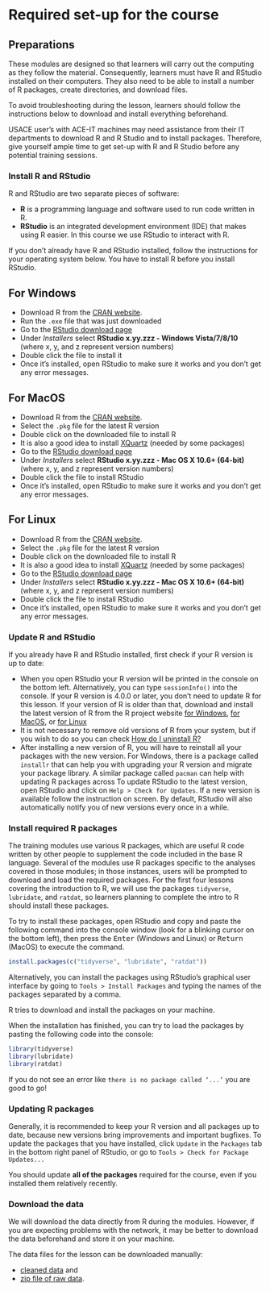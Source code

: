 # Required set-up for the course {-}

## Preparations

These modules are designed so that learners will carry out the computing as they follow the material. Consequently, learners must have R and RStudio installed on their computers. They also need to be able to install a number of R packages, create directories, and download files.

To avoid troubleshooting during the lesson, learners should follow the
instructions below to download and install everything beforehand.

USACE user's with ACE-IT machines may need assistance from their IT departments to download R and R Studio and to install packages. Therefore, give yourself ample time to get set-up with R and R Studio before any potential training sessions.

### Install R and RStudio

R and RStudio are two separate pieces of software: 

* **R** is a programming language and software used to run code written in R.
* **RStudio** is an integrated development environment (IDE) that makes using R easier. In this course we use RStudio to interact with R. 
  
If you don't already have R and RStudio installed, follow the instructions for your operating system below.
You have to install R before you install RStudio. 

::::::: spoiler

## For Windows

* Download R from the [CRAN website](https://cran.r-project.org/bin/windows/base/release.htm).
* Run the `.exe` file that was just downloaded
* Go to the [RStudio download page](https://www.rstudio.com/products/rstudio/download/#download)
* Under *Installers* select **RStudio x.yy.zzz - Windows Vista/7/8/10** (where x, y, and z represent version numbers)
* Double click the file to install it
* Once it's installed, open RStudio to make sure it works and you don't get any error messages.
  
:::::::::::::::::::::::::

:::::::::::::::: spoiler

## For MacOS

* Download R from the [CRAN website](https://cran.r-project.org/bin/macosx/).
* Select the `.pkg` file for the latest R version
* Double click on the downloaded file to install R
* It is also a good idea to install [XQuartz](https://www.xquartz.org/) (needed by some packages)
* Go to the [RStudio download page](https://www.rstudio.com/products/rstudio/download/#download)
* Under *Installers* select **RStudio x.yy.zzz - Mac OS X 10.6+ (64-bit)** (where x, y, and z represent version numbers)
* Double click the file to install RStudio
* Once it's installed, open RStudio to make sure it works and you don't get any error messages.

::::::::::::::::

::::::: spoiler

## For Linux 

* Download R from the [CRAN website](https://cran.r-project.org/bin/macosx/).
* Select the `.pkg` file for the latest R version
* Double click on the downloaded file to install R
* It is also a good idea to install [XQuartz](https://www.xquartz.org/) (needed by some packages)
* Go to the [RStudio download page](https://www.rstudio.com/products/rstudio/download/#download)
* Under *Installers* select **RStudio x.yy.zzz - Mac OS X 10.6+ (64-bit)** (where x, y, and z represent version numbers)
* Double click the file to install RStudio
* Once it's installed, open RStudio to make sure it works and you don't get any error messages.

::::::::::::::::

### Update R and RStudio

If you already have R and RStudio installed, first check if your R version is up to date:

* When you open RStudio your R version will be printed in the console on the bottom left. Alternatively, you can type `sessionInfo()` into the console. If your R version is 4.0.0 or later, you don't need to update R for this lesson. If your version of R is older than that, download and install the latest version of R from the R project website [for Windows](https://cran.r-project.org/bin/windows/base/), [for MacOS](https://cran.r-project.org/bin/macosx/), or [for Linux](https://cran.r-project.org/bin/linux/)
* It is not necessary to remove old versions of R from your system, but if you wish to do so you can check [How do I uninstall R?](https://cran.r-project.org/bin/windows/base/rw-FAQ.html#How-do-I-UNinstall-R_003f) 
* After installing a new version of R, you will have to reinstall all your packages with the new version. For Windows, there is a package called `installr` that can help you with upgrading your R version and migrate your package library. A similar package called `pacman` can help with updating R packages across
To update RStudio to the latest version, open RStudio and click on 
`Help > Check for Updates`. If a new version is available follow the 
instruction on screen. By default, RStudio will also automatically notify you 
of new versions every once in a while.

### Install required R packages

The training modules use various R packages, which are useful R code written by other people to supplement the code included in the base R language. Several of the modules use R packages specific to the analyses covered in those modules; in those instances, users will be prompted to download and load the required packages. For the first four lessons covering the introduction to R, we will use the packages `tidyverse`, `lubridate`, and `ratdat`, so learners planning to complete the intro to R should install these packages.

To try to install these packages, open RStudio and copy and paste the following command into the console window (look for a blinking cursor on the bottom left), then press the <kbd>Enter</kbd> (Windows and Linux) or <kbd>Return</kbd> (MacOS) to execute the command.

```r
install.packages(c("tidyverse", "lubridate", "ratdat"))
```

Alternatively, you can install the packages using RStudio's graphical user interface by going to `Tools > Install Packages` and typing the names of the packages separated by a comma.

R tries to download and install the packages on your machine. 

When the installation has finished, you can try to load the packages by pasting the following code into the console:

```r
library(tidyverse)
library(lubridate)
library(ratdat)
```

If you do not see an error like `there is no package called ‘...’` you are good to go! 

### Updating R packages

Generally, it is recommended to keep your R version and all packages up to date, because new versions bring improvements and important bugfixes. To update the packages that you have installed, click `Update` in the `Packages` tab in the bottom right panel of RStudio, or go to `Tools > Check for Package Updates...` 

You should update **all of the packages** required for the course, even if you installed them relatively recently.

### Download the data

We will download the data directly from R during the modules. However, if you are expecting problems with the network, it may be better to download the data beforehand and store it on your machine.

The data files for the lesson can be downloaded manually:

 - [cleaned data](../episodes/data/cleaned/surveys_complete_77_89.csv) and 
 - [zip file of raw data](../episodes/data/new_data.zip).